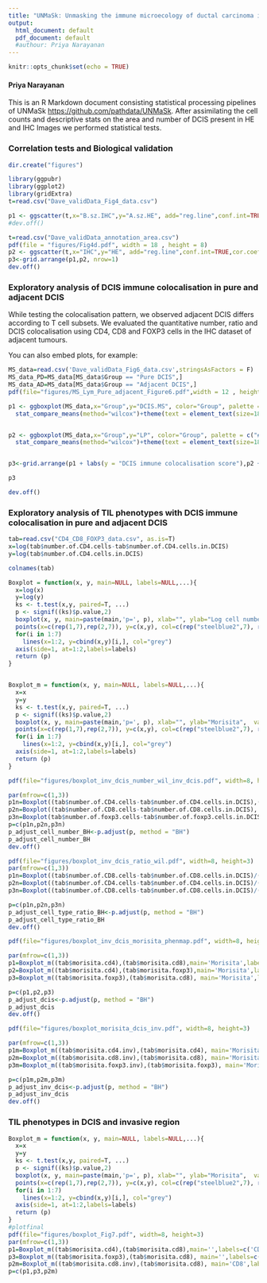 ---
title: "UNMaSk: Unmasking the immune microecology of ductal carcinoma in situ with deep learning"
output:
  html_document: default
  pdf_document: default
  #authour: Priya Narayanan
---

```{r setup, include=FALSE}
knitr::opts_chunk$set(echo = TRUE)
```

#### Priya Narayanan

This is an R Markdown document consisting statistical processing pipelines of UNMaSk <https://github.com/pathdata/UNMaSk>.
After assimilating the cell counts and descriptive stats on the area and number of DCIS present in HE and IHC Images we performed statistical tests.

### Correlation tests and Biological validation

```{r create}
dir.create("figures")
```

```{r dataset}
library(ggpubr)
library(ggplot2)
library(gridExtra)
t=read.csv("Dave_validData_Fig4_data.csv")

p1 <- ggscatter(t,x="B.sz.IHC",y="A.sz.HE", add="reg.line",conf.int=TRUE,cor.coef = TRUE,cor.method = "spearman",xlab="Biological DCIS estimation",ylab="Automated DCIS estimation")
#dev.off()

t=read.csv("Dave_validData_annotation_area.csv")
pdf(file = "figures/Fig4d.pdf", width = 18 , height = 8)
p2 <- ggscatter(t,x="IHC",y="HE", add="reg.line",conf.int=TRUE,cor.coef = TRUE, cor.method = "pearson",xlab="Biological DCIS estimation",ylab="Automated DCIS estimation")
p3<-grid.arrange(p1,p2, nrow=1)
dev.off()
```

### Exploratory analysis of DCIS immune colocalisation in pure and adjacent DCIS
While testing the colocalisation pattern, we observed adjacent DCIS differs according to T cell subsets.
We evaluated the quantitative number, ratio and DCIS colocalisation using CD4, CD8 and FOXP3 cells in the IHC dataset of adjacent tumours.

You can also embed plots, for example:



```{r comparison}


MS_data=read.csv('Dave_validData_Fig6_data.csv',stringsAsFactors = F)
MS_data_PD=MS_data[MS_data$Group == "Pure DCIS",]
MS_data_AD=MS_data[MS_data$Group == "Adjacent DCIS",]
pdf(file="figures/MS_Lym_Pure_adjacent_Figure6.pdf",width = 12 , height = 8)

p1 <- ggboxplot(MS_data,x="Group",y="DCIS.MS", color="Group", palette = c("#0000FF", "#FC4E07"), line.color="gray", line.size=1.0, add="jitter")+scale_y_continuous(limits=c(0,1))+
  stat_compare_means(method="wilcox")+theme(text = element_text(size=18))


p2 <- ggboxplot(MS_data,x="Group",y="LP", color="Group", palette = c("#0000FF", "#FC4E07"), line.color="gray", line.size=1.0, add="jitter")+scale_y_continuous(limits=c(0,1))+
  stat_compare_means(method="wilcox")+theme(text = element_text(size=18))


p3<-grid.arrange(p1 + labs(y = "DCIS immune colocalisation score"),p2 + labs(y = "Lymphocyte percentage"), nrow=1)

p3

dev.off()

```

### Exploratory analysis of TIL phenotypes with DCIS immune colocalisation in pure and adjacent DCIS

```{r boxplot}
tab=read.csv("CD4_CD8_FOXP3_data.csv", as.is=T)
x=log(tab$number.of.CD4.cells-tab$number.of.CD4.cells.in.DCIS)
y=log(tab$number.of.CD4.cells.in.DCIS)

colnames(tab)

Boxplot = function(x, y, main=NULL, labels=NULL,...){
  x=log(x)
  y=log(y)
  ks <- t.test(x,y, paired=T, ...)
  p <- signif((ks)$p.value,2)
  boxplot(x, y, main=paste(main,'p=', p), xlab="", ylab="Log cell number", varwidth=TRUE, border=c("steelblue2", "yellow2"),...)
  points(x=c(rep(1,7),rep(2,7)), y=c(x,y), col=c(rep("steelblue2",7), rep("yellow2", 7)), pch=19)
  for(i in 1:7)
    lines(x=1:2, y=cbind(x,y)[i,], col="grey")
  axis(side=1, at=1:2,labels=labels)
  return (p)
}


Boxplot_m = function(x, y, main=NULL, labels=NULL,...){
  x=x
  y=y
  ks <- t.test(x,y, paired=T, ...)
  p <- signif((ks)$p.value,2)
  boxplot(x, y, main=paste(main,'p=', p), xlab="", ylab="Morisita",  varwidth=TRUE, border=c("steelblue2", "yellow2"),...)
  points(x=c(rep(1,7),rep(2,7)), y=c(x,y), col=c(rep("steelblue2",7), rep("yellow2", 7)), pch=19)
  for(i in 1:7)
    lines(x=1:2, y=cbind(x,y)[i,], col="grey")
  axis(side=1, at=1:2,labels=labels)
  return (p)
}

pdf(file="figures/boxplot_inv_dcis_number_wil_inv_dcis.pdf", width=8, height=3)

par(mfrow=c(1,3))
p1n=Boxplot((tab$number.of.CD4.cells-tab$number.of.CD4.cells.in.DCIS),(tab$number.of.CD4.cells.in.DCIS), main='CD4', labels=c("Invasive", "DCIS"))
p2n=Boxplot((tab$number.of.CD8.cells-tab$number.of.CD8.cells.in.DCIS), tab$number.of.CD8.cells.in.DCIS, main='CD8', labels=c("Invasive", "DCIS"))
p3n=Boxplot(tab$number.of.foxp3.cells-tab$number.of.foxp3.cells.in.DCIS, tab$number.of.foxp3.cells.in.DCIS, main='Foxp3', labels=c("Invasive", "DCIS"))
p=c(p1n,p2n,p3n)
p_adjust_cell_number_BH<-p.adjust(p, method = "BH")
p_adjust_cell_number_BH
dev.off()

pdf(file="figures/boxplot_inv_dcis_ratio_wil.pdf", width=8, height=3)
par(mfrow=c(1,3))
p1n=Boxplot((tab$number.of.CD8.cells-tab$number.of.CD8.cells.in.DCIS)/(tab$number.of.foxp3.cells-tab$number.of.foxp3.cells.in.DCIS), tab$number.of.CD8.cells.in.DCIS/tab$number.of.foxp3.cells.in.DCIS, main='CD8/FOXP3', labels=c("Invasive", "DCIS"))
p2n=Boxplot((tab$number.of.CD4.cells-tab$number.of.CD4.cells.in.DCIS)/(tab$number.of.foxp3.cells-tab$number.of.foxp3.cells.in.DCIS), tab$number.of.CD4.cells.in.DCIS/tab$number.of.foxp3.cells.in.DCIS, main='CD4/FOXP3', labels=c("Invasive", "DCIS"))
p3n=Boxplot((tab$number.of.CD8.cells-tab$number.of.CD8.cells.in.DCIS)/(tab$number.of.CD4.cells-tab$number.of.CD4.cells.in.DCIS), tab$number.of.CD8.cells.in.DCIS/tab$number.of.CD4.cells.in.DCIS, main='CD8/CD4', labels=c("Invasive", "DCIS"))

p=c(p1n,p2n,p3n)
p_adjust_cell_type_ratio_BH<-p.adjust(p, method = "BH")
p_adjust_cell_type_ratio_BH
dev.off()

pdf(file="figures/boxplot_inv_dcis_morisita_phenmap.pdf", width=8, height=3)

par(mfrow=c(1,3))
p1=Boxplot_m((tab$morisita.cd4),(tab$morisita.cd8),main='Morisita',labels=c('CD4','CD8'))
p2=Boxplot_m((tab$morisita.cd4),(tab$morisita.foxp3),main='Morisita',labels=c('CD4','Foxp3'))
p3=Boxplot_m((tab$morisita.foxp3),(tab$morisita.cd8), main='Morisita',labels=c('Foxp3','CD8'))

p=c(p1,p2,p3)
p_adjust_dcis<-p.adjust(p, method = "BH")
p_adjust_dcis
dev.off()

pdf(file="figures/boxplot_morisita_dcis_inv.pdf", width=8, height=3)

par(mfrow=c(1,3))
p1m=Boxplot_m((tab$morisita.cd4.inv),(tab$morisita.cd4), main='Morisita CD4',labels=c("Invasive", "DCIS"))
p2m=Boxplot_m((tab$morisita.cd8.inv),(tab$morisita.cd8), main='Morisita CD8',labels=c("Invasive", "DCIS"))
p3m=Boxplot_m((tab$morisita.foxp3.inv),(tab$morisita.foxp3), main='Morisita FoxP3',labels=c("Invasive", "DCIS"))

p=c(p1m,p2m,p3m)
p_adjust_inv_dcis<-p.adjust(p, method = "BH")
p_adjust_inv_dcis
dev.off()
```


### TIL phenotypes in DCIS and invasive region


```{r boxplot1}
Boxplot_m = function(x, y, main=NULL, labels=NULL,...){
  x=x
  y=y
  ks <- t.test(x,y, paired=T, ...)
  p <- signif((ks)$p.value,2)
  boxplot(x, y, main=paste(main,'p=', p), xlab="", ylab="Morisita",  varwidth=TRUE, border=c("steelblue2", "yellow2"),...)
  points(x=c(rep(1,7),rep(2,7)), y=c(x,y), col=c(rep("steelblue2",7), rep("yellow2", 7)), pch=19)
  for(i in 1:7)
    lines(x=1:2, y=cbind(x,y)[i,], col="grey")
  axis(side=1, at=1:2,labels=labels)
  return (p)
}
#plotfinal
pdf(file="figures/boxplot_Fig7.pdf", width=8, height=3)
par(mfrow=c(1,3))
p1=Boxplot_m((tab$morisita.cd4),(tab$morisita.cd8),main='',labels=c('CD4','CD8'))
p3=Boxplot_m((tab$morisita.foxp3),(tab$morisita.cd8), main='',labels=c('Foxp3','CD8'))
p2m=Boxplot_m((tab$morisita.cd8.inv),(tab$morisita.cd8), main='CD8',labels=c("Invasive", "DCIS"))
p=c(p1,p3,p2m)
```
